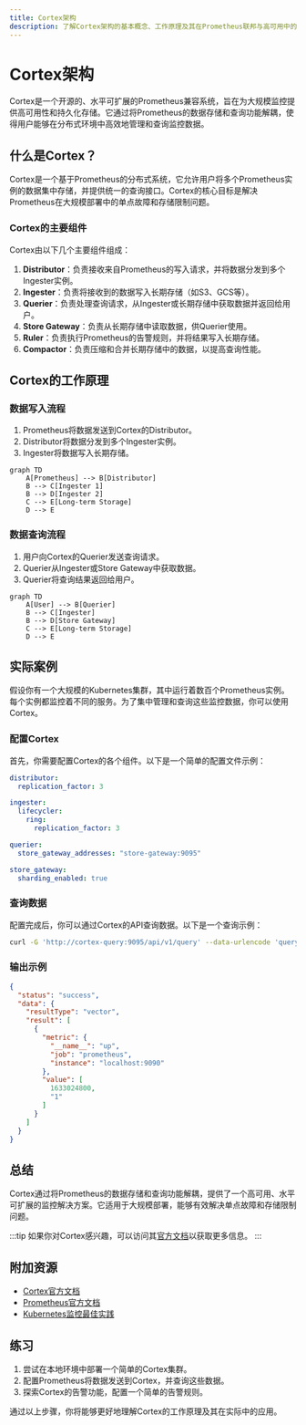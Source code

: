 ```yaml
---
title: Cortex架构
description: 了解Cortex架构的基本概念、工作原理及其在Prometheus联邦与高可用中的应用。本文适合初学者，包含清晰的解释、代码示例和实际案例。
---
```


# Cortex架构

Cortex是一个开源的、水平可扩展的Prometheus兼容系统，旨在为大规模监控提供高可用性和持久化存储。它通过将Prometheus的数据存储和查询功能解耦，使得用户能够在分布式环境中高效地管理和查询监控数据。

## 什么是Cortex？

Cortex是一个基于Prometheus的分布式系统，它允许用户将多个Prometheus实例的数据集中存储，并提供统一的查询接口。Cortex的核心目标是解决Prometheus在大规模部署中的单点故障和存储限制问题。

### Cortex的主要组件

Cortex由以下几个主要组件组成：

1. **Distributor**：负责接收来自Prometheus的写入请求，并将数据分发到多个Ingester实例。
2. **Ingester**：负责将接收到的数据写入长期存储（如S3、GCS等）。
3. **Querier**：负责处理查询请求，从Ingester或长期存储中获取数据并返回给用户。
4. **Store Gateway**：负责从长期存储中读取数据，供Querier使用。
5. **Ruler**：负责执行Prometheus的告警规则，并将结果写入长期存储。
6. **Compactor**：负责压缩和合并长期存储中的数据，以提高查询性能。

## Cortex的工作原理

### 数据写入流程

1. Prometheus将数据发送到Cortex的Distributor。
2. Distributor将数据分发到多个Ingester实例。
3. Ingester将数据写入长期存储。

```mermaid
graph TD
    A[Prometheus] --> B[Distributor]
    B --> C[Ingester 1]
    B --> D[Ingester 2]
    C --> E[Long-term Storage]
    D --> E
```

### 数据查询流程

1. 用户向Cortex的Querier发送查询请求。
2. Querier从Ingester或Store Gateway中获取数据。
3. Querier将查询结果返回给用户。

```mermaid
graph TD
    A[User] --> B[Querier]
    B --> C[Ingester]
    B --> D[Store Gateway]
    C --> E[Long-term Storage]
    D --> E
```

## 实际案例

假设你有一个大规模的Kubernetes集群，其中运行着数百个Prometheus实例。每个实例都监控着不同的服务。为了集中管理和查询这些监控数据，你可以使用Cortex。

### 配置Cortex

首先，你需要配置Cortex的各个组件。以下是一个简单的配置文件示例：

```yaml
distributor:
  replication_factor: 3

ingester:
  lifecycler:
    ring:
      replication_factor: 3

querier:
  store_gateway_addresses: "store-gateway:9095"

store_gateway:
  sharding_enabled: true
```

### 查询数据

配置完成后，你可以通过Cortex的API查询数据。以下是一个查询示例：

```bash
curl -G 'http://cortex-query:9095/api/v1/query' --data-urlencode 'query=up{job="prometheus"}'
```

### 输出示例

```json
{
  "status": "success",
  "data": {
    "resultType": "vector",
    "result": [
      {
        "metric": {
          "__name__": "up",
          "job": "prometheus",
          "instance": "localhost:9090"
        },
        "value": [
          1633024800,
          "1"
        ]
      }
    ]
  }
}
```

## 总结

Cortex通过将Prometheus的数据存储和查询功能解耦，提供了一个高可用、水平可扩展的监控解决方案。它适用于大规模部署，能够有效解决单点故障和存储限制问题。

:::tip
如果你对Cortex感兴趣，可以访问其[官方文档](https://cortexmetrics.io/docs/)以获取更多信息。
:::

## 附加资源

- [Cortex官方文档](https://cortexmetrics.io/docs/)
- [Prometheus官方文档](https://prometheus.io/docs/)
- [Kubernetes监控最佳实践](https://kubernetes.io/docs/concepts/cluster-administration/monitoring/)

## 练习

1. 尝试在本地环境中部署一个简单的Cortex集群。
2. 配置Prometheus将数据发送到Cortex，并查询这些数据。
3. 探索Cortex的告警功能，配置一个简单的告警规则。

通过以上步骤，你将能够更好地理解Cortex的工作原理及其在实际中的应用。